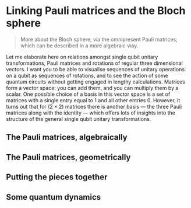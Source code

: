 # Linking Pauli matrices and the Bloch sphere

> More about the Bloch sphere, via the omnipresent Pauli matrices, which can be described in a more algebraic way.

Let me elaborate here on relations amongst single qubit unitary transformations, Pauli matrices and rotations of regular three dimensional vectors.
I want you to be able to visualise sequences of unitary operations on a qubit as sequences of rotations, and to see the action of some quantum circuits without getting engaged in lengthy calculations.
Matrices form a vector space: you can add them, and you can multiply them by a scalar.
One possible choice of a basis in this vector space is a set of matrices with a single entry equal to $1$ and all other entries $0$.
However, it turns out that for $(2\times 2)$ matrices there is another basis --- the three Pauli matrices along with the identity --- which offers lots of insights into the structure of the general single qubit unitary transformations.





## The Pauli matrices, algebraically




## The Pauli matrices, geometrically




## Putting the pieces together




## Some quantum dynamics